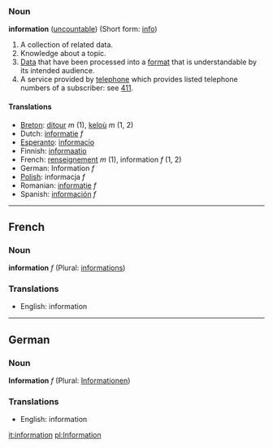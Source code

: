 ===Noun===
'''information''' ([[uncountable]]) (Short form: [[info]])

# A collection of related data.
# Knowledge about a topic.
# [[Data]] that have been processed into a [[format]] that is understandable by its intended audience.
# A service provided by [[telephone]] which provides listed telephone numbers of a subscriber: see [[411]].

====Translations====
*[[Breton]]: [[ditour]] ''m'' (1), [[keloù]] ''m'' (1, 2)
*Dutch: [[informatie]] ''f''
*[[Esperanto]]: [[informacio]]
*Finnish: [[informaatio]]
*French: [[renseignement]] ''m'' (1), information ''f'' (1, 2)
*German: Information ''f''
*[[Polish]]: informacja ''f''
*Romanian: [[informaţie]] ''f''
*Spanish: [[información]] ''f''

----

==French==
===Noun===
'''information''' ''f'' (Plural: [[informations]])

===Translations===
*English: information

----
==German==
===Noun===
'''Information''' ''f'' (Plural: [[Informationen]])

===Translations===
*English: information

[[it:information]]
[[pl:Information]]